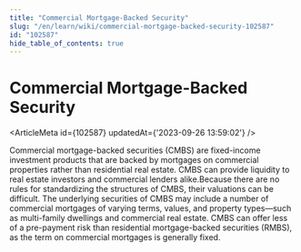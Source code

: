 ```yaml
---
title: "Commercial Mortgage-Backed Security"
slug: "/en/learn/wiki/commercial-mortgage-backed-security-102587"
id: "102587"
hide_table_of_contents: true
---
```



# Commercial Mortgage-Backed Security

<ArticleMeta id={102587} updatedAt={'2023-09-26 13:59:02'} />
<div className='border-solid border-b border-t-0 my-4 border-[var(--ifm-color-gray-300)]' />

Commercial mortgage-backed securities (CMBS) are fixed-income investment products that are backed by mortgages on commercial properties rather than residential real estate. CMBS can provide liquidity to real estate investors and commercial lenders alike.Because there are no rules for standardizing the structures of CMBS, their valuations can be difficult. The underlying securities of CMBS may include a number of commercial mortgages of varying terms, values, and property types—such as multi-family dwellings and commercial real estate. CMBS can offer less of a pre-payment risk than residential mortgage-backed securities (RMBS), as the term on commercial mortgages is generally fixed.
